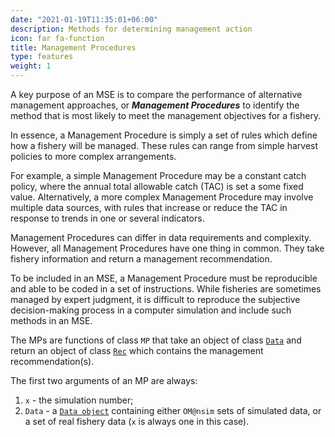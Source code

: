 ```yaml
---
date: "2021-01-19T11:35:01+06:00"
description: Methods for determining management action
icon: far fa-function
title: Management Procedures
type: features
weight: 1
---
```


A key purpose of an MSE is to compare the performance of alternative management approaches, or ***Management Procedures*** to identify the method that is most likely to meet the management objectives for a fishery.

In essence, a Management Procedure is simply a set of rules which define how a fishery will be managed.  These rules can range from simple harvest policies to more complex arrangements.  

For example, a simple Management Procedure may be a constant catch policy, where the annual total allowable catch (TAC) is set a some fixed value.  Alternatively, a more complex Management Procedure may involve multiple data sources, with rules that increase or reduce the TAC in response to trends in one or several indicators.

Management Procedures can differ in data requirements and complexity.  However, all Management Procedures have one thing in common.  They take fishery information and return a management recommendation.

To be included in an MSE, a Management Procedure must be reproducible and able to be coded in a set of instructions.  While fisheries are sometimes managed by expert judgment, it is difficult to reproduce the subjective decision-making process in a computer simulation and include such methods in an MSE.

The MPs are functions of class `MP` that take an object of class [`Data`](/object-data) and return an object of class [`Rec`](/object-rec) which contains the management recommendation(s).

The first two arguments of an MP are always: 

1. `x` - the simulation number;
2. `Data` - a [`Data object`](/object-data) containing either `OM@nsim` sets of simulated data, or a set of real fishery data (`x` is always one in this case).
